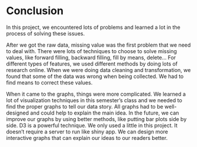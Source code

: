 # Conclusion

In this project, we encountered lots of problems and learned a lot in the process of solving these issues. 

After we got the raw data, missing value was the first problem that we need to deal with. There were lots of techniques to choose to solve missing values, like forward filling, backward filling, fill by means, delete... For different types of features, we used different methods by doing lots of research online. When we were doing data cleaning and transformation, we found that some of the data was wrong when being collected. We had to find means to correct these values. 

When it came to the graphs, things were more complicated. We learned a lot of visualization techniques in this semester's class and we needed to find the proper graphs to tell our data story. All graphs had to be well-designed and could help to explain the main idea. In the future, we can improve our graphs by using better methods, like putting bar plots side by side. D3 is a powerful technique. We only used a little in this project. It doesn't require a server to run like shiny app. We can design more interactive graphs that can explain our ideas to our readers better.



